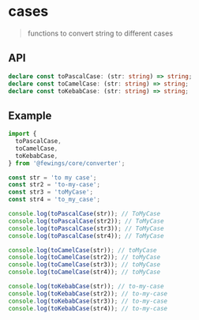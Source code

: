 # cases

> functions to convert string to different cases

## API

```ts
declare const toPascalCase: (str: string) => string;
declare const toCamelCase: (str: string) => string;
declare const toKebabCase: (str: string) => string;
```

## Example

```ts
import {
  toPascalCase,
  toCamelCase,
  toKebabCase,
} from '@fewings/core/converter';

const str = 'to my case';
const str2 = 'to-my-case';
const str3 = 'toMyCase';
const str4 = 'to_my_case';

console.log(toPascalCase(str)); // ToMyCase
console.log(toPascalCase(str2)); // ToMyCase
console.log(toPascalCase(str3)); // ToMyCase
console.log(toPascalCase(str4)); // ToMyCase

console.log(toCamelCase(str)); // toMyCase
console.log(toCamelCase(str2)); // toMyCase
console.log(toCamelCase(str3)); // toMyCase
console.log(toCamelCase(str4)); // toMyCase

console.log(toKebabCase(str)); // to-my-case
console.log(toKebabCase(str2)); // to-my-case
console.log(toKebabCase(str3)); // to-my-case
console.log(toKebabCase(str4)); // to-my-case
```
